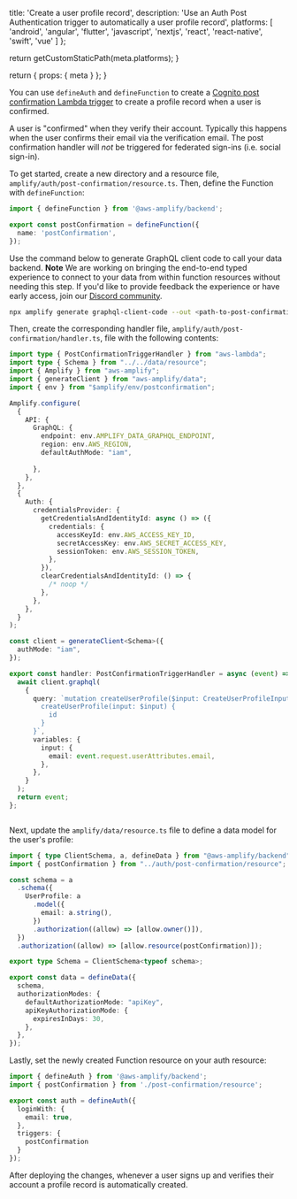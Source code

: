 
  title: 'Create a user profile record',
  description:
    'Use an Auth Post Authentication trigger to automatically a user profile record',
  platforms: [
    'android',
    'angular',
    'flutter',
    'javascript',
    'nextjs',
    'react',
    'react-native',
    'swift',
    'vue'
  ]
};

  return getCustomStaticPath(meta.platforms);
}

  return {
    props: {
      meta
    }
  };
}


You can use `defineAuth` and `defineFunction` to create a [Cognito post confirmation Lambda trigger](https://docs.aws.amazon.com/cognito/latest/developerguide/user-pool-lambda-post-confirmation.html) to create a profile record when a user is confirmed.

<Callout info>

A user is "confirmed" when they verify their account. Typically this happens when the user confirms their email via the verification email. The post confirmation handler will _not_ be triggered for federated sign-ins (i.e. social sign-in).

</Callout>

To get started, create a new directory and a resource file, `amplify/auth/post-confirmation/resource.ts`. Then, define the Function with `defineFunction`:

```ts title="amplify/auth/post-confirmation/resource.ts"
import { defineFunction } from '@aws-amplify/backend';

export const postConfirmation = defineFunction({
  name: 'postConfirmation',
});
```

Use the command below to generate GraphQL client code to call your data backend.
<Callout info>
**Note** We are working on bringing the end-to-end typed experience to connect to your data from within function resources without needing this step. If you'd like to provide feedback the experience or have early access, join our [Discord community](https://discord.gg/amplify).
</Callout>

```sh title="Terminal" showLineNumbers={false}
npx amplify generate graphql-client-code --out <path-to-post-confirmation-handler-dir>/graphql

```

Then, create the corresponding handler file, `amplify/auth/post-confirmation/handler.ts`, file with the following contents:

```ts title="amplify/auth/post-confirmation/handler.ts"
import type { PostConfirmationTriggerHandler } from "aws-lambda";
import type { Schema } from "../../data/resource";
import { Amplify } from "aws-amplify";
import { generateClient } from "aws-amplify/data";
import { env } from "$amplify/env/postconfirmation";

Amplify.configure(
  {
    API: {
      GraphQL: {
        endpoint: env.AMPLIFY_DATA_GRAPHQL_ENDPOINT,
        region: env.AWS_REGION,
        defaultAuthMode: "iam",
        
      },
    },
  },
  {
    Auth: {
      credentialsProvider: {
        getCredentialsAndIdentityId: async () => ({
          credentials: {
            accessKeyId: env.AWS_ACCESS_KEY_ID,
            secretAccessKey: env.AWS_SECRET_ACCESS_KEY,
            sessionToken: env.AWS_SESSION_TOKEN,
          },
        }),
        clearCredentialsAndIdentityId: () => {
          /* noop */
        },
      },
    },
  }
);

const client = generateClient<Schema>({
  authMode: "iam",
});

export const handler: PostConfirmationTriggerHandler = async (event) => {
  await client.graphql(
    {
      query: `mutation createUserProfile($input: CreateUserProfileInput!) {
        createUserProfile(input: $input) {
          id
        }
      }`,
      variables: {
        input: {
          email: event.request.userAttributes.email,
        },
      },
    }
  );  
  return event;
};



```


Next, update the `amplify/data/resource.ts` file to define a data model for the user's profile:

```ts title="amplify/data/resource.ts"
import { type ClientSchema, a, defineData } from "@aws-amplify/backend";
import { postConfirmation } from "../auth/post-confirmation/resource";

const schema = a
  .schema({
    UserProfile: a
      .model({
        email: a.string(),
      })
      .authorization((allow) => [allow.owner()]),
  })
  .authorization((allow) => [allow.resource(postConfirmation)]);

export type Schema = ClientSchema<typeof schema>;

export const data = defineData({
  schema,
  authorizationModes: {
    defaultAuthorizationMode: "apiKey",
    apiKeyAuthorizationMode: {
      expiresInDays: 30,
    },
  },
});

```
Lastly, set the newly created Function resource on your auth resource:

```ts title="amplify/auth/resource.ts"
import { defineAuth } from '@aws-amplify/backend';
import { postConfirmation } from './post-confirmation/resource';

export const auth = defineAuth({
  loginWith: {
    email: true,
  },
  triggers: {
    postConfirmation
  }
});
```

After deploying the changes, whenever a user signs up and verifies their account a profile record is automatically created.
